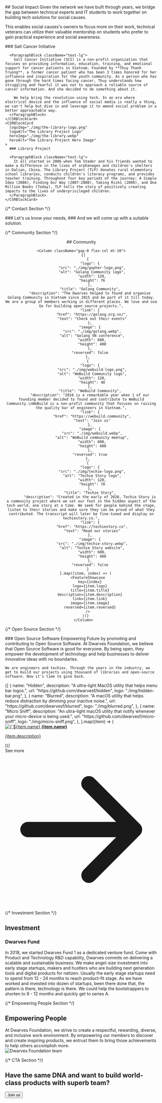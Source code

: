 <Hero
  title="The Dwarves give back\nas a team and individual"
  subTitle="Corporate Social Responsibility"
  description="We have been a part of local community where we operate."
/>

<Section>
## Social Impact

<ParagraphBlock>
Given the network we have built through years, we bridge the gap between technical experts and IT students to work together on building tech solutions for social causes.

This enables social causes's owners to focus more on their work, technical veterans can utilize their valuable mentorship on students who prefer to gain practical experience and social awareness.

</ParagraphBlock>
</Section>

<Section>
  <CSRSlider>
    <CSRBlockCard
      logoImg="./img/salt-cancer-logo.png"
      logoAlt="Salt Cancer Initiative Logo"
      heroImg="./img/salt-cancer.webp"
      heroAlt="Salt Cancer Initiative Hero Image"
    >
      ### Salt Cancer Initiative

      <ParagraphBlock className="text-lg">
        Salt Cancer Initiative (SCI) is a non-profit organization that focuses on providing information, education, training, and emotional support for cancer patients in Vietnam. Founded by **Thuy Thanh Truong**, a former cancer patient who has been 3 times honored for her influence and inspiration for the youth community. As a person who has gone through the hard times facing cancer, Thuy understands how struggling and fearful it was not to approach a reliable source of cancer information. And she decided to do something about it.

        We help bring the resolution using tech. In an era where electrical device and the influence of social media is really a thing, we can't help but dive in and leverage it to amend social problem in a better approachable way.
      </ParagraphBlock>
    </CSRBlockCard>
    <CSRBlockCard
      logoImg="./img/the-library-logo.png"
      logoAlt="The Library Project Logo"
      heroImg="./img/the-library.webp"
      heroAlt="The Library Project Hero Image"
    >
      ### Library Project

      <ParagraphBlock className="text-lg">
        It all started in 2006 when Tom Stader and his friends wanted to make a difference in the lives of orphanages and children's shelters in Dalian, China. The Library Project (TLP) donates rural elementary school libraries, conducts children's literacy programs, and provides teacher training. Throughout four key periods of the journey: A Simple Idea (2006), Finding Our Way (2007-2008), Taking Risks (2009), and One Million Books (Today), TLP tells the story of positively creating impacts to the lives of underprivileged children.
      </ParagraphBlock>
    </CSRBlockCard>

  </CSRSlider>
</Section>

{/* Contact Section */}

<Section className="my-24" id="contact">
  <ParagraphBlock className="mb-10">
    ### Let's us know your needs,
    ### And we will come up with a suitable solution.

  </ParagraphBlock>
  <CSRContactForm id="contact-form--csr" submitText="Submit" />
</Section>

{/* Community Section */}

<Section>
  <Center className="flex-col">
     ## Community

    <Column className="gap-0 flex-col mt-10">
      {[
          {
            "logo": {
              "src": "./img/gopher-logo.png",
              "alt": "Golang Community logo",
              "width": 120,
              "height": 76
            },
            "title": "Golang Community",
            "description": "The Dwarves helped to found and organise Golang Community in Vietnam since 2015 and be part of it till today. We are a group of members working in different places. We love and use Go for building open source projects.",
            "link": {
              "href": "https://golang.org.vn/",
              "text": "Check out their events"
            },
            "image": {
              "src": "./img/golang.webp",
              "alt": "Golang VN conference",
              "width": 600,
              "height": 400
            },
            "reversed": false
          },
          {
            "logo": {
              "src": "./img/webuild-logo.png",
              "alt": "WeBuild Community logo",
              "width": 120,
              "height": 48
            },
            "title": "WeBuild Community",
            "description": "2018 is a remarkable year when 1 of our founding member decided to found and contribute to WeBuild Community.\nWeBuild is a non-profit community that focuses on raising the quality bar of engineers in Vietnam.",
            "link": {
              "href": "https://webuild.community",
              "text": "Join us"
            },
            "image": {
              "src": "./img/webuild.webp",
              "alt": "WeBuild community meetup",
              "width": 600,
              "height": 400
            },
            "reversed": true
          },
          {
            "logo": {
              "src": "./img/techie-logo.png",
              "alt": "Techie Story logo",
              "width": 120,
              "height": 70
            },
            "title": "Techie Story",
            "description": "Created in the early of 2020, Techie Story is a community project where we set our foot in the hidden aspect of the tech world, one story at a time. We seek for people behind the stage, listen to their stories and make sure they can be proud of what they contributed. The transcript will later be fine-tuned and display on techiestory.co.",
            "link": {
              "href": "https://techiestory.co",
              "text": "Read our stories"
            },
            "image": {
              "src": "./img/techie-story.webp",
              "alt": "Techie Story website",
              "width": 600,
              "height": 400
            },
            "reversed": false
          }
        ].map((item, index) => (
          <FeatureShowcase
            key={index}
            logo={item.logo}
            title={item.title}
            description={item.description}
            link={item.link}
            image={item.image}
            reversed={item.reversed}
          />
        ))}
      </Column>

  </Center>
</Section>

{/* Open Source Section */}

<Section>
  ### Open Source Software
  <ParagraphBlock className="mb-20">
    Empowering Future by promoting and contributing to Open Source Software. At Dwarves Foundation, we believe that Open Source Software is good for everyone. By being open, they empower the development of technology and help businesses to deliver innovative ideas with no boundaries.

    We are engineers and techies. Through the years in the industry, we get to build our projects using thousand of libraries and open-source software. Now it's time to give back.

  </ParagraphBlock>
  <Container className="grid grid-cols-1 gap-5 sm:grid-cols-2 md:grid-cols-3 w-full max-w-none">
    {[
      {
        name: "Hidden",
        description: "A ultra-light MacOS utility that helps menu bar logos.",
        url: "https://github.com/dwarvesf/hidden",
        logo: "./img/hidden-bar.png",
      },
      {
        name: "Blurred",
        description:
          "A macOS utility that helps reduce distraction by dimming your inactive noise.",
        url: "https://github.com/dwarvesf/blurred",
        logo: "./img/blurred.png",
      },
      {
        name: "Micro Sniff",
        description:
          "An ultra-light macOS utility that notify whenever your micro-device is being used.",
        url: "https://github.com/dwarvesf/micro-sniff",
        logo: "./img/micro-sniff.png",
      },
    ].map((item) => (
      <div key={item.name} className="w-full">
        <a
          href={item.url}
          target="_blank"
          rel="noopener noreferrer"
          className="bg-secondary block h-full rounded-lg px-12 py-10 text-center transition-all duration-200 hover:-translate-y-1 hover:transform hover:shadow-lg"
        >
          <img
            src={item.logo}
            alt={`${item.name} logo`}
            className="mx-auto mb-4 h-30 w-30"
          />
          <strong className="mt-4 mb-2 block text-center text-2xl font-semibold">
            {item.name}
          </strong>
          <p className="text-foreground text-center">
            {item.description}
          </p>
        </a>
      </div>
    ))}
  </Container>
  <div className="mt-8 text-right">
    <Link
      href="/opensource"
      className="text-primary hover:text-primary-hover inline-flex items-center text-lg font-medium transition-colors"
    >See more <svg className="ml-2 h-4 w-4" fill="currentColor" viewBox="0 0 20 20"><path fillRule="evenodd" d="M10.293 3.293a1 1 0 011.414 0l6 6a1 1 0 010 1.414l-6 6a1 1 0 01-1.414-1.414L14.586 11H3a1 1 0 110-2h11.586l-4.293-4.293a1 1 0 010-1.414z" clipRule="evenodd" /></svg></Link>
  </div>
</Section>

{/* Investment Section */}

<Section
  className="my-24 bg-cover bg-center bg-no-repeat py-30"
  style={{
    backgroundImage: 'url(./img/investment-bg.webp)',
    backgroundColor: '#202126',
  }}
>
  <div className="container text-white">
    <h2 className="mb-6 text-3xl leading-tight font-semibold">Investment</h2>
    <h3 className="mb-4 text-2xl font-semibold">Dwarves Fund</h3>
    <div className="space-y-4">
      <ParagraphBlock>
        In 2018, we started Dwarves Fund 1 as a dedicated venture fund. Come
        with Product and Technology R&D capability, Dwarves commits on
        delivering a scalable and sustainable business. We make angel-size
        investment into early stage startups, makers and hustlers who are
        building next generation tools and digital products for netizen. Usually
        the early stage startups need to spend from 12 - 24 months to reach
        product-fit stage. As we have worked and invested into dozen of
        startups, been there done that, the pattern is there, technology is
        there. We could help the bootstrappers to shorten to 9 - 12 months and
        quickly get to series A.
      </ParagraphBlock>
    </div>
  </div>
</Section>

{/* Empowering People Section */}

<Section>
  <h2 className="text-foreground mb-6 text-3xl font-semibold">
    Empowering People
  </h2>
  <div className="mb-20 space-y-4">
    <ParagraphBlock>
      At Dwarves Foundation, we strive to create a respectful, rewarding,
      diverse, and inclusive work environment. By empowering our members to
      discover and create inspiring products, we entrust them to bring those
      achievements to help others accomplish more.
    </ParagraphBlock>
  </div>
  <Image
    src="./img/people-bg.webp"
    alt="Dwarves Foundation team"
    width={1200}
    height={600}
    className="mt-20 w-full rounded-lg"
    srcSet="./img/people-bg.webp 1x, ./img/people-bg@2x.webp 2x"
  />
</Section>

{/* CTA Section */}

<Section className="bg-secondary py-20">
  <div className="mx-auto text-center md:w-2/3 lg:w-1/2">
    <h2 className="mb-8 text-2xl leading-tight font-semibold">
      Have the same DNA and want to build world-class products with superb team?
    </h2>
    <Button variant="primary" href="#contact" className="inline-block">
      Join us
    </Button>
  </div>
</Section>
